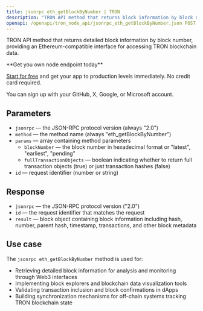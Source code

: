 ```yaml
---
title: jsonrpc eth_getBlockByNumber | TRON
description: "TRON API method that returns block information by block number. This method provides Ethereum-compatible interface for TRON blockchain."
openapi: /openapi/tron_node_api/jsonrpc_eth_getBlockByNumber.json POST /95e61622bf6a8af293978377718e3b77/jsonrpc
---
```


TRON API method that returns detailed block information by block number, providing an Ethereum-compatible interface for accessing TRON blockchain data.

<Check>
**Get you own node endpoint today**

[Start for free](https://console.chainstack.com/) and get your app to production levels immediately. No credit card required.

You can sign up with your GitHub, X, Google, or Microsoft account.
</Check>

## Parameters

* `jsonrpc` — the JSON-RPC protocol version (always "2.0")
* `method` — the method name (always "eth_getBlockByNumber")
* `params` — array containing method parameters
  * `blockNumber` — the block number in hexadecimal format or "latest", "earliest", "pending"
  * `fullTransactionObjects` — boolean indicating whether to return full transaction objects (true) or just transaction hashes (false)
* `id` — request identifier (number or string)

## Response

* `jsonrpc` — the JSON-RPC protocol version ("2.0")
* `id` — the request identifier that matches the request
* `result` — block object containing block information including hash, number, parent hash, timestamp, transactions, and other block metadata

## Use case

The `jsonrpc eth_getBlockByNumber` method is used for:

* Retrieving detailed block information for analysis and monitoring through Web3 interfaces
* Implementing block explorers and blockchain data visualization tools
* Validating transaction inclusion and block confirmations in dApps
* Building synchronization mechanisms for off-chain systems tracking TRON blockchain state